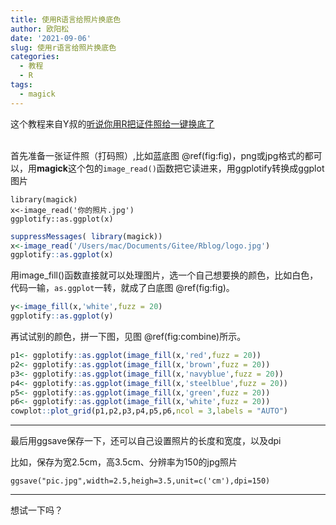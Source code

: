 ```yaml
---
title: 使用R语言给照片换底色
author: 欧阳松
date: '2021-09-06'
slug: 使用r语言给照片换底色
categories:
  - 教程
  - R
tags:
  - magick
---
```


这个教程来自Y叔的[听说你用R把证件照给一键换底了](https://mp.weixin.qq.com/s/ZX4iHCHeGvtfCBl5-v5GVw)

\
首先准备一张证件照（打码照）,比如蓝底图 \@ref(fig:fig)，png或jpg格式的都可以，用**magick**这个包的`image_read()`函数把它读进来，用ggplotify转换成ggplot图片

    library(magick)
    x<-image_read('你的照片.jpg')
    ggplotify::as.ggplot(x)

```r
suppressMessages( library(magick))
x<-image_read('/Users/mac/Documents/Gitee/Rblog/logo.jpg')
ggplotify::as.ggplot(x)
```

用image_fill()函数直接就可以处理图片，选一个自己想要换的颜色，比如白色，代码一输，`as.ggplot`一转，就成了白底图 \@ref(fig:fig)。

```r
y<-image_fill(x,'white',fuzz = 20)
ggplotify::as.ggplot(y)
```

再试试别的颜色，拼一下图，见图 \@ref(fig:combine)所示。

```r
p1<- ggplotify::as.ggplot(image_fill(x,'red',fuzz = 20))
p2<- ggplotify::as.ggplot(image_fill(x,'brown',fuzz = 20))
p3<- ggplotify::as.ggplot(image_fill(x,'navyblue',fuzz = 20))
p4<- ggplotify::as.ggplot(image_fill(x,'steelblue',fuzz = 20))
p5<- ggplotify::as.ggplot(image_fill(x,'green',fuzz = 20))
p6<- ggplotify::as.ggplot(image_fill(x,'white',fuzz = 20))
cowplot::plot_grid(p1,p2,p3,p4,p5,p6,ncol = 3,labels = "AUTO")
```

---

最后用ggsave保存一下，还可以自己设置照片的长度和宽度，以及dpi

比如，保存为宽2.5cm，高3.5cm、分辨率为150的jpg照片

    ggsave("pic.jpg",width=2.5,heigh=3.5,unit=c('cm'),dpi=150)

---

想试一下吗？
